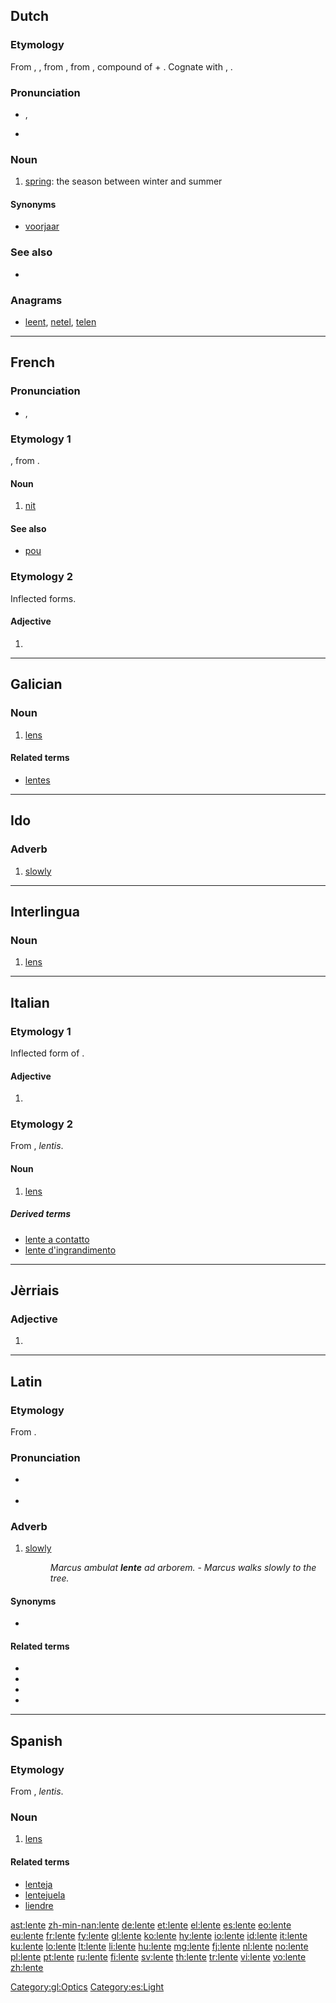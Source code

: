 ==Dutch==

===Etymology===
From {{etyl|dum|nl}} {{term|lentin|lang=dum}}, {{term|lenten|lang=dum}}, from {{etyl|odt|nl}} {{term|lentin|lang=odt}}, from {{etyl|gem-pro|nl}} {{recons|langatīnaz|lang=gem-pro}}, compound of {{recons|langaz||long|lang=gem-pro}} + {{recons|tīnaz||day|lang=gem-pro}}. Cognate with {{etyl|en|-}} {{term|Lent|lang=en}}, {{etyl|de|-}} {{term|Lenz|lang=de}}.

===Pronunciation===
* {{IPA|/ˈlɛntə/|lang=nl}}, {{X-SAMPA|/"lEnt@/|lang=nl}}
* {{audio|Nl-lente.ogg|audio}}

===Noun===
{{nl-noun|f|lentes|lentetje}}

# [[spring]]: the season between winter and summer

====Synonyms====
* [[voorjaar]]

===See also===
* {{list:seasons/nl}}

===Anagrams===
* [[leent#Dutch|leent]], [[netel#Dutch|netel]], [[telen#Dutch|telen]]

----

==French==

===Pronunciation===
* {{IPA|/lɑ̃t/}}, {{X-SAMPA|/lA~t/|lang=fr}}

===Etymology 1===
{{etyl|VL.|fr}} {{recons|lenditem}}, from {{etyl|la|fr}} {{term|lens|lang=la}}.

====Noun====
{{fr-noun|f}}

# {{context|zoology|lang=fr}} [[nit]]

====See also====
* [[pou#French|pou]] {{m}}

===Etymology 2===
Inflected forms.

====Adjective====
{{fr-adj-form}}

# {{feminine of|lent|lang=fr}}

----

==Galician==

===Noun===
{{gl-noun|f}}

# [[lens]]

====Related terms====
* [[lentes]]

[[Category:gl:Optics]]

----

==Ido==

===Adverb===
{{head|io|adverb}}

# [[slowly]]

----

==Interlingua==

===Noun===
{{head|ia|noun}}

# [[lens]]

----

==Italian==

===Etymology 1===
Inflected form of {{term|lento|lang=it}}.

====Adjective====
{{head|it|adjective form}} {{f}}{{p}}

# {{feminine plural of|lento|lang=it}}

===Etymology 2===
From {{etyl|la|it}} {{term|lens|lēns|lentil|lang=la}}, ''lentis''.

====Noun====
{{it-noun|lent|f|e|i}}

# [[lens]]

=====Derived terms=====
* [[lente a contatto]]
* [[lente d'ingrandimento]]

----

==Jèrriais==

===Adjective===
{{roa-jer-adj-form|f}}

# {{feminine of|lent|lang=roa-jer}}

----

==Latin==

===Etymology===
From {{suffix|lentus|e|alt2=ē|gloss1=slow|lang=la}}.

===Pronunciation===
* {{a|Classical}} {{IPA|/ˈlen.teː/|lang=la}}
* {{audio|la-cls-lente.ogg|Audio (Classical)}}

===Adverb===
{{la-adv|lent||e}}

# [[slowly]]
#: ''Marcus ambulat '''lente''' ad arborem.'' - ''Marcus walks slowly to the tree.''

====Synonyms====
* {{sense|slowly}} {{l|la|tarde|tardē}}

====Related terms====
* {{l|la|lentesco|lentēscō}}
* {{l|la|lentitudo|lentitūdō}}
* {{l|la|lentulus}}
* {{l|la|lentus}}

----

==Spanish==

===Etymology===
From {{etyl|la|es}} {{term|lens|lēns|lentil|lang=la}}, ''lentis''.

===Noun===
{{es-noun|mf}}

# [[lens]]

====Related terms====
* [[lenteja]]
* [[lentejuela]]
* [[liendre]]

[[Category:es:Light]]

[[ast:lente]]
[[zh-min-nan:lente]]
[[de:lente]]
[[et:lente]]
[[el:lente]]
[[es:lente]]
[[eo:lente]]
[[eu:lente]]
[[fr:lente]]
[[fy:lente]]
[[gl:lente]]
[[ko:lente]]
[[hy:lente]]
[[io:lente]]
[[id:lente]]
[[it:lente]]
[[ku:lente]]
[[lo:lente]]
[[lt:lente]]
[[li:lente]]
[[hu:lente]]
[[mg:lente]]
[[fj:lente]]
[[nl:lente]]
[[no:lente]]
[[pl:lente]]
[[pt:lente]]
[[ru:lente]]
[[fi:lente]]
[[sv:lente]]
[[th:lente]]
[[tr:lente]]
[[vi:lente]]
[[vo:lente]]
[[zh:lente]]